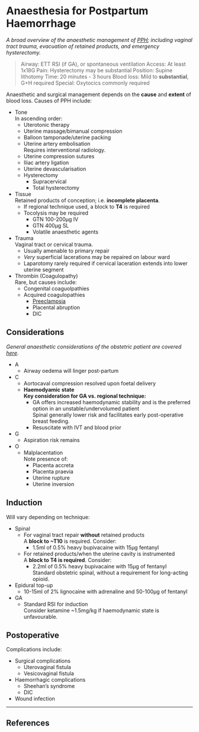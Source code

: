 # Anaesthesia for Postpartum Haemorrhage

*A broad overview of the anaesthetic management of [PPH](/disease/obs/pph.md); including vaginal tract trauma, evacuation of retained products, and emergency hysterectomy.*

>Airway: ETT RSI (if GA), or spontaneous ventilation
>Access: At least 1x18G
>Pain: Hysterectomy may be substantial
>Position: Supine lithotomy
>Time: 20 minutes - 3 hours
>Blood loss: Mild to **substantial**, G+H required
>Special: Oxytocics commonly required

Anaesthetic and surgical management depends on the **cause** and **extent** of blood loss. Causes of PPH include:

* Tone  
In ascending order:
	* Uterotonic therapy
	* Uterine massage/bimanual compression
	* Balloon tamponade/uterine packing
	* Uterine artery embolisation  
	Requires interventional radiology.
	* Uterine compression sutures
	* Iliac artery ligation
	* Uterine devascularisation
	* Hysterectomy
		* Supracervical
		* Total hysterectomy
* Tissue  
Retained products of conception; i.e. **incomplete placenta**.
	* If regional technique used, a block to **T4** is required
	* Tocolysis may be required
		* GTN 100-200μg IV
		* GTN 400μg SL
		* Volatile anaesthetic agents
* Trauma  
Vaginal tract or cervical trauma.
	* Usually amenable to primary repair
	* *Very* superficial lacerations may be repaired on labour ward
	* Laparotomy rarely required if cervical laceration extends into lower uterine segment
* Thrombin (Coagulopathy)  
Rare, but causes include:
	* Congenital coaguolpathies
	* Acquired coagulopathies  
		* [Preeclampsia](/disease/obs/htn.md)
		* Placental abruption
		* DIC

## Considerations

*General anaesthetic considerations of the obstetric patient are covered [here](/anaesthesia/obs/principles.md).*

* A
	* Airway oedema will linger post-partum
* C
	* Aortocaval compression resolved upon foetal delivery
	* **Haemodyamic state**  
	**Key consideration for GA vs. regional technique:**
		* GA offers increased haemodynamic stability and is the preferred option in an unstable/undervolumed patient  
		Spinal generally lower risk and facilitates early post-operative breast feeding.
		* Resuscitate with IVT and blood prior
* G
	* Aspiration risk remains
* O
	* Malplacentation  
	Note presence of:
		* Placenta accreta
		* Placenta praevia
		* Uterine rupture
		* Uterine inversion

## Induction

Will vary depending on technique:

* Spinal
	* For vaginal tract repair **without** retained products  
	A **block to ~T10** is required. Consider:
		* 1.5ml of 0.5% heavy bupivacaine with 15μg fentanyl
	* For retained products/when the uterine cavity is instrumented  
	A **block to T4 is required**. Consider:
		* 2.2ml of 0.5% heavy bupivacaine with 15μg of fentanyl  
		Standard obstetric spinal, without a requirement for long-acting opioid.
* Epidural top-up
	* 10-15ml of 2% lignocaine with adrenaline and 50-100μg of fentanyl
* GA
	* Standard RSI for induction  
	Consider ketamine ~1.5mg/kg if haemodynamic state is unfavourable.


## Postoperative

Complications include:

* Surgical complications
	* Uterovaginal fistula
	* Vesicovaginal fistula
* Haemorrhagic complications
	* Sheehan's syndrome
	* DIC
* Wound infection

---

## References

